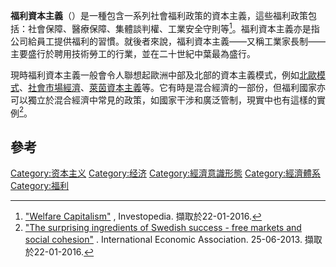 {{expand|time=2014-11-29T13:54:49+00:00}}
'''福利資本主義'''（{{Lang-en|Welfare capitalism}}）是一種包含一系列社會福利政策的資本主義，這些福利政策包括：社會保障、醫療保障、集體談判權、工業安全守則等<ref>[http://www.investopedia.com/terms/w/welfare-capitalism.asp "Welfare Capitalism"] {{Wayback|url=http://www.investopedia.com/terms/w/welfare-capitalism.asp |date=20160901195159 }}, Investopedia. 擷取於22-01-2016.</ref>。福利資本主義亦是指公司給員工提供福利的習慣。就後者來說，福利資本主義——又稱工業家長制——主要盛行於聘用技術勞工的行業，並在二十世紀中葉最為盛行。

現時福利資本主義一般會令人聯想起歐洲中部及北部的資本主義模式，例如[[北歐模式|北歐模式]]、[[社會市場經濟|社會市場經濟]]、[[萊茵資本主義|萊茵資本主義]]等。它有時是混合經濟的一部份，但福利國家亦可以獨立於混合經濟中常見的政策，如國家干涉和廣泛管制，現實中也有這樣的實例<ref>[http://www.iea.org.uk/sites/default/files/publications/files/Sweden%20Paper.pdf "The surprising ingredients of Swedish success - free markets and social cohesion"] {{Wayback|url=http://www.iea.org.uk/sites/default/files/publications/files/Sweden%20Paper.pdf |date=20190514045558 }}. International Economic Association. 25-06-2013. 擷取於22-01-2016.</ref>。

==參考==
{{Reflist}}

[[Category:资本主义|Category:资本主义]]
[[Category:经济|Category:经济]]
[[Category:經濟意識形態|Category:經濟意識形態]]
[[Category:經濟體系|Category:經濟體系]]
[[Category:福利|Category:福利]]